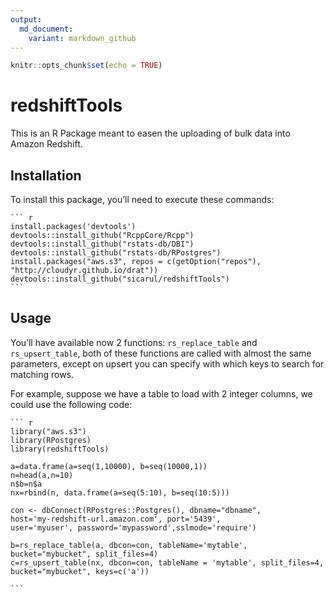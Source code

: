 ```yaml
---
output:
  md_document:
    variant: markdown_github
---
```


<!-- README.md is generated from README.Rmd. Please edit that file -->

```r
knitr::opts_chunk$set(echo = TRUE)
```

# redshiftTools

This is an R Package meant to easen the uploading of bulk data into Amazon Redshift.


## Installation

To install this package, you'll need to execute these commands:

    ``` r
    install.packages('devtools')
    devtools::install_github("RcppCore/Rcpp")
    devtools::install_github("rstats-db/DBI")
    devtools::install_github("rstats-db/RPostgres")
    install.packages("aws.s3", repos = c(getOption("repos"), "http://cloudyr.github.io/drat"))
    devtools::install_github("sicarul/redshiftTools")
    ```

## Usage

You'll have available now 2 functions: `rs_replace_table` and `rs_upsert_table`, both of these functions are called with almost the same parameters, except on upsert you can specify with which keys to search for matching rows.

For example, suppose we have a table to load with 2 integer columns, we could use the following code:

    ``` r
    library("aws.s3")
    library(RPostgres)
    library(redshiftTools)
    
    a=data.frame(a=seq(1,10000), b=seq(10000,1))
    n=head(a,n=10)
    n$b=n$a
    nx=rbind(n, data.frame(a=seq(5:10), b=seq(10:5)))
    
    con <- dbConnect(RPostgres::Postgres(), dbname="dbname",
    host='my-redshift-url.amazon.com', port='5439',
    user='myuser', password='mypassword',sslmode='require')
    
    b=rs_replace_table(a, dbcon=con, tableName='mytable', bucket="mybucket", split_files=4)
    c=rs_upsert_table(nx, dbcon=con, tableName = 'mytable', split_files=4, bucket="mybucket", keys=c('a'))

    ```
